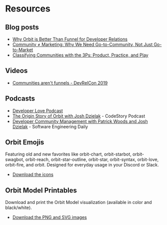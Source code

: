 # Resources

## Blog posts

- [Why Orbit is Better Than Funnel for Developer Relations](https://orbit.love/blog/why-orbit-is-better-than-funnel-for-developer-relations)
- [Community ≠ Marketing: Why We Need Go-to-Community, Not Just Go-to-Market](https://future.a16z.com/community-%E2%89%A0-marketing-why-we-need-go-to-community-not-just-go-to-market/)
- [Classifying Communities with the 3Ps: Product, Practice, and Play](https://orbit.love/blog/classifying-communities-with-the-3ps-product-practice-and-play)

## Videos

- [Communities aren't funnels - DevRelCon 2019](https://www.youtube.com/watch?v=EDgNuFdVay0)

## Podcasts

- [Developer Love Podcast](https://orbit.love/podcast)
- [The Origin Story of Orbit with Josh Dzielak](https://codestory.co/podcast/e22-josh-dzielak-orbit/) - CodeStory Podcast
- [Developer Community Management with Patrick Woods and Josh Dzielak](https://softwareengineeringdaily.com/2021/03/25/developer-community-management-with-patrick-woods-and-josh-dzielak/?utm_source=rss&utm_medium=rss&utm_campaign=developer-community-management-with-patrick-woods-and-josh-dzielak) - Software Engineering Daily

## Orbit Emojis

Featuring old and new favorites like orbit-chart, orbit-starbot, orbit-swagbot, orbit-reach, orbit-star-outline, orbit-star, orbit-syntax, orbit-love, orbit-fire, and orbit.
Designed for everyday usage in your Discord or Slack.

- [Download the icons](./orbit-emoji.zip)

## Orbit Model Printables

Download and print the Orbit Model visualization (available in color and black/white).

- [Download the PNG and SVG images](./orbit-model-printables.zip)
